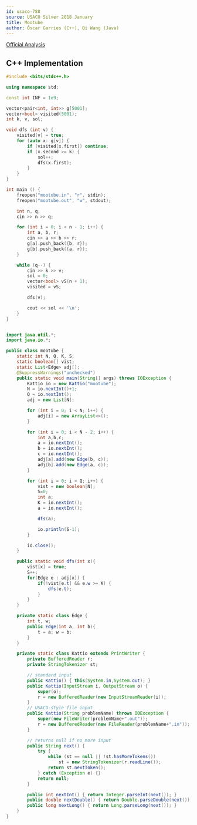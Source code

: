 ```yaml
---
id: usaco-788
source: USACO Silver 2018 January
title: Mootube
author: Óscar Garries (C++), Qi Wang (Java)
---
```


[Official Analysis](http://www.usaco.org/current/data/sol_mootube_silver_jan18.html)

<LanguageSection>

<CPPSection>

## C++ Implementation

```cpp
#include <bits/stdc++.h>

using namespace std;

const int INF = 1e9;

vector<pair<int, int>> g[5001];
vector<bool> visited(5001);
int k, v, sol;

void dfs (int v) {
	visited[v] = true;
	for (auto x: g[v]) {
		if (visited[x.first]) continue;
		if (x.second >= k) {
			sol++;
			dfs(x.first);
		}
	}
}

int main () {
	freopen("mootube.in", "r", stdin);
	freopen("mootube.out", "w", stdout);

	int n, q;
	cin >> n >> q;

	for (int i = 0; i < n - 1; i++) {
		int a, b, r;
		cin >> a >> b >> r;
		g[a].push_back({b, r});
		g[b].push_back({a, r});
	}

	while (q--) {
		cin >> k >> v;
		sol = 0;
		vector<bool> vS(n + 1);
		visited = vS;

		dfs(v);

		cout << sol << '\n';
	}
}

```

</CPPSection>

<JavaSection>

```java

import java.util.*;
import java.io.*;

public class mootube {
	static int N, Q, K, S;
	static boolean[] vist;
	static List<Edge> adj[];
	@SuppressWarnings("unchecked")
	public static void main(String[] args) throws IOException {
		Kattio io = new Kattio("mootube");
		N = io.nextInt()+1;
		Q = io.nextInt();
		adj = new List[N];

		for (int i = 0; i < N; i++) {
			adj[i] = new ArrayList<>();
		}

		for (int i = 0; i < N - 2; i++) {
			int a,b,c;
			a = io.nextInt();
			b = io.nextInt();
			c = io.nextInt();
			adj[a].add(new Edge(b, c));
			adj[b].add(new Edge(a, c));
		}

		for (int i = 0; i < Q; i++) {
			vist = new boolean[N];
			S=0;
			int a;
			K = io.nextInt();
			a = io.nextInt();

			dfs(a);

			io.println(S-1);
		}

		io.close();
	}

	public static void dfs(int x){
		vist[x] = true;
		S++;
		for(Edge e : adj[x]) {
			if(!vist[e.t] && e.w >= K) {
				dfs(e.t);
			}
		}
	}

	private static class Edge {
		int t, w;
		public Edge(int a, int b){
			t = a; w = b;
		}
	}

	private static class Kattio extends PrintWriter {
		private BufferedReader r;
		private StringTokenizer st;

		// standard input
		public Kattio() { this(System.in,System.out); }
		public Kattio(InputStream i, OutputStream o) {
			super(o);
			r = new BufferedReader(new InputStreamReader(i));
		}
		// USACO-style file input
		public Kattio(String problemName) throws IOException {
			super(new FileWriter(problemName+".out"));
			r = new BufferedReader(new FileReader(problemName+".in"));
		}

		// returns null if no more input
		public String next() {
			try {
				while (st == null || !st.hasMoreTokens())
					st = new StringTokenizer(r.readLine());
				return st.nextToken();
			} catch (Exception e) {}
			return null;
		}

		public int nextInt() { return Integer.parseInt(next()); }
		public double nextDouble() { return Double.parseDouble(next()); }
		public long nextLong() { return Long.parseLong(next()); }
	}
}


```

</JavaSection>

</LanguageSection>
